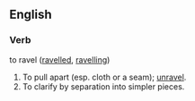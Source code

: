 ==English==

===Verb===
;to ravel  ([[ravelled]], [[ravelling]])
#To pull apart (esp. cloth or a seam); [[unravel]].
#To clarify by separation into simpler pieces.